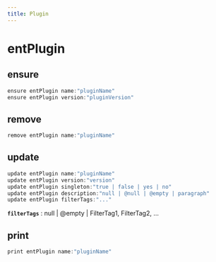 ```yaml
---
title: Plugin
---
```


# entPlugin

## ensure

```js filename="Terminal" copy
ensure entPlugin name:"pluginName"
ensure entPlugin version:"pluginVersion"
```


## remove

```js filename="Terminal" copy
remove entPlugin name:"pluginName"
```


## update

```js filename="Terminal" copy
update entPlugin name:"pluginName"
update entPlugin version:"version"
update entPlugin singleton:"true | false | yes | no"
update entPlugin description:"null | @null | @empty | paragraph"
update entPlugin filterTags:"..."
```

**`filterTags`**
 : null | @empty | FilterTag1, FilterTag2, ...


## print

```js filename="Terminal" copy
print entPlugin name:"pluginName"
```


